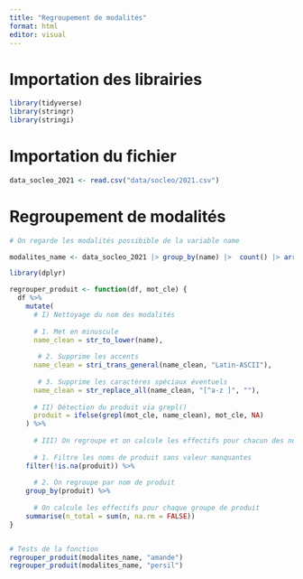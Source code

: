```yaml
---
title: "Regroupement de modalités"
format: html
editor: visual
---
```



# Importation des librairies


```r
library(tidyverse)
library(stringr)
library(stringi)
```


# Importation du fichier 

```r
data_socleo_2021 <- read.csv("data/socleo/2021.csv")
```

# Regroupement de modalités


```r

# On regarde les modalités possibible de la variable name 

modalites_name <- data_socleo_2021 |> group_by(name) |>  count() |> arrange(name)

```


```r
library(dplyr)

regrouper_produit <- function(df, mot_cle) {
  df %>%
    mutate(
      # I) Nettoyage du nom des modalités 
      
      # 1. Met en minuscule
      name_clean = str_to_lower(name),
      
       # 2. Supprime les accents
      name_clean = stri_trans_general(name_clean, "Latin-ASCII"),
      
       # 3. Supprime les caractères spéciaux éventuels
      name_clean = str_replace_all(name_clean, "[^a-z ]", ""),
      
      # II) Détection du produit via grepl()
      produit = ifelse(grepl(mot_cle, name_clean), mot_cle, NA)
    ) %>%
    
      # III) On regroupe et on calcule les effectifs pour chacun des nouveaux groupes de modalités
    
      # 1. Filtre les noms de produit sans valeur manquantes
    filter(!is.na(produit)) %>%
    
      # 2. On regroupe par nom de produit
    group_by(produit) %>%
    
      # On calcule les effectifs pour chaque groupe de produit
    summarise(n_total = sum(n, na.rm = FALSE))
}


# Tests de la fonction
regrouper_produit(modalites_name, "amande")
regrouper_produit(modalites_name, "persil")

```













